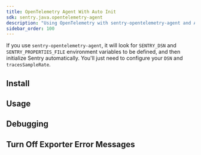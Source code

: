 ```yaml
---
title: OpenTelemetry Agent With Auto Init
sdk: sentry.java.opentelemetry-agent
description: "Using OpenTelemetry with sentry-opentelemetry-agent and AUTO_INIT enabled."
sidebar_order: 100
---
```


If you use `sentry-opentelemetry-agent`, it will look for `SENTRY_DSN` and `SENTRY_PROPERTIES_FILE` environment variables to be defined, and then initialize Sentry automatically. You'll just need to configure your `DSN` and `tracesSampleRate`.

<PlatformContent includePath="performance/opentelemetry-setup/agent-auto-init-recommendation/enabled" />

## Install

<PlatformContent includePath="performance/opentelemetry-install/with-java-agent/with-auto-init" />

## Usage

<PlatformContent includePath="performance/opentelemetry-setup/with-java-agent/with-auto-init" />

## Debugging

<PlatformContent includePath="performance/opentelemetry-setup/with-java-agent/with-auto-init/debugging" />

## Turn Off Exporter Error Messages

<PlatformContent includePath="performance/opentelemetry-setup/with-java-agent/exporter-messages" />
